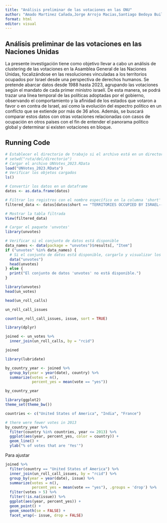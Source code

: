 ---
title: "Análisis preliminar de las votaciones en las ONU"
author: "Amado Martinez Cañada,Jorge Arrojo Macias,Santiago Bedoya Builes, Rolando Rodriguez Burgueño,Juan David Pardo Pinzon"
format: html
editor: visual
---

## Análisis preliminar de las votaciones en las Naciones Unidas

La presente investigación tiene como objetivo llevar a cabo un análisis de clustering de las votaciones en la Asamblea General de las Naciones Unidas, focalizándose en las resoluciones vinculadas a los territorios ocupados por Israel desde una perspectiva de derechos humanos. Se pretende abarcar datos desde 1988 hasta 2023, agrupando las votaciones según el mandato de cada primer ministro israelí. De esta manera, se podrá trazar una línea temporal de las políticas adoptadas por el gobierno, observando el comportamiento y la afinidad de los estados que votaron a favor o en contra de Israel, así como la evolución del espectro político en un conflicto que se extiende por más de 36 años. Además, se buscará comparar estos datos con otras votaciones relacionadas con casos de ocupación en otros países con el fin de entender el panorama político global y determinar si existen votaciones en bloque.

## Running Code

```{r}
# Establecer el directorio de trabajo si el archivo está en un directorio diferente
# setwd("ruta/del/directorio")
# Cargar el archivo UNVotes_2023.RData
load("UNVotes_2023.RData")
# Verificar los objetos cargados
ls()

# Convertir los datos en un dataframe
datos <- as.data.frame(datos)

# Filtrar los registros con el nombre específico en la columna 'short'
filtered_data <- datos[datos$short == "TERRITORIES OCCUPIED BY ISRAEL--HUMAN RIGHTS", ]

# Mostrar la tabla filtrada
View(filtered_data)

```

```{r}
# Cargar el paquete 'unvotes'
library(unvotes)

# Verificar si el conjunto de datos está disponible
data_names <- data(package = "unvotes")$results[, "Item"]
if ("unvotes" %in% data_names) {
  # Si el conjunto de datos está disponible, cargarlo y visualizar los primeros registros
  data("unvotes")
  head(unvotes)
} else {
  print("El conjunto de datos 'unvotes' no está disponible.")
}

```

```{r}
library(unvotes)
head(un_votes)
```

```{r}
head(un_roll_calls)
```

```{r}
un_roll_call_issues

count(un_roll_call_issues, issue, sort = TRUE)
```

```{r}
library(dplyr)

joined <- un_votes %>%
  inner_join(un_roll_calls, by = "rcid")

joined

```

```{r}
library(lubridate)

by_country_year <- joined %>%
  group_by(year = year(date), country) %>%
  summarize(votes = n(),
            percent_yes = mean(vote == "yes"))

by_country_year
```

```{r}
library(ggplot2)
theme_set(theme_bw())

countries <- c("United States of America", "India", "France")

# there were fewer votes in 2013
by_country_year %>%
  filter(country %in% countries, year <= 2013) %>%
  ggplot(aes(year, percent_yes, color = country)) +
  geom_line() +
  ylab("% of votes that are 'Yes'")
```

Para ajustar

```{r}
joined %>%
  filter(country == "United States of America") %>%
  inner_join(un_roll_call_issues, by = "rcid") %>%
  group_by(year = year(date), issue) %>%
  summarize(votes = n(),
            percent_yes = mean(vote == "yes"), .groups = 'drop') %>%
  filter(votes > 5) %>%
  filter(!is.na(issue)) %>%  
  ggplot(aes(year, percent_yes)) +
  geom_point() +
  geom_smooth(se = FALSE) +
  facet_wrap(~ issue, drop = FALSE)

```
